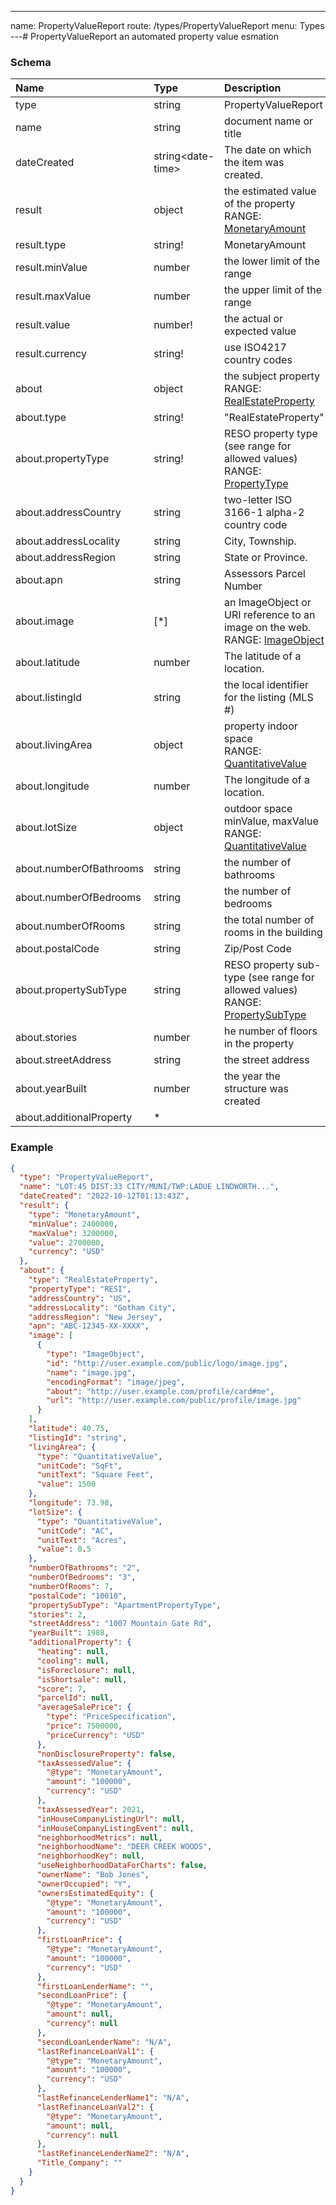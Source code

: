 ---
name: PropertyValueReport
route: /types/PropertyValueReport
menu: Types
---# PropertyValueReport
an automated property value esmation


### Schema
| Name | Type | Description |
|:-----| :--- | :---------- |
| type | string | PropertyValueReport  |
| name | string | document name or title  |
| dateCreated | string&lt;date-time&gt;  | The date on which the item was created.  |
| result | object | the estimated value of the property <br/>RANGE: [MonetaryAmount](/types/MonetaryAmount) |
| result.type | string! | MonetaryAmount  |
| result.minValue | number | the lower limit of the range  |
| result.maxValue | number | the upper limit of the range  |
| result.value | number! | the actual or expected value  |
| result.currency | string! | use ISO4217 country codes  |
| about | object | the subject property <br/>RANGE: [RealEstateProperty](/types/RealEstateProperty) |
| about.type | string! | "RealEstateProperty"  |
| about.propertyType | string! | RESO property type (see range for allowed values) <br/>RANGE: [PropertyType](/types/PropertyType) |
| about.addressCountry | string | two-letter ISO 3166-1 alpha-2 country code  |
| about.addressLocality | string | City, Township.  |
| about.addressRegion | string | State or Province.  |
| about.apn | string | Assessors Parcel Number  |
| about.image | [*] | an ImageObject or URI reference to an image on the web. <br/>RANGE: [ImageObject](/types/ImageObject) |
| about.latitude | number | The latitude of a location.  |
| about.listingId | string | the local identifier for the listing (MLS #)  |
| about.livingArea | object | property indoor space <br/>RANGE: [QuantitativeValue](/types/QuantitativeValue) |
| about.longitude | number | The longitude of a location.  |
| about.lotSize | object | outdoor space minValue, maxValue <br/>RANGE: [QuantitativeValue](/types/QuantitativeValue) |
| about.numberOfBathrooms | string | the number of bathrooms  |
| about.numberOfBedrooms | string | the number of bedrooms  |
| about.numberOfRooms | string | the total number of rooms in the building  |
| about.postalCode | string | Zip/Post Code  |
| about.propertySubType | string | RESO property sub-type (see range for allowed values) <br/>RANGE: [PropertySubType](/types/PropertySubType) |
| about.stories | number | he number of floors in the property  |
| about.streetAddress | string | the street address  |
| about.yearBuilt | number | the year the structure was created  |
| about.additionalProperty | * |   |

### Example
```json
{
  "type": "PropertyValueReport",
  "name": "LOT:45 DIST:33 CITY/MUNI/TWP:LADUE LINDWORTH...",
  "dateCreated": "2022-10-12T01:13:43Z",
  "result": {
    "type": "MonetaryAmount",
    "minValue": 2400000,
    "maxValue": 3200000,
    "value": 2700000,
    "currency": "USD"
  },
  "about": {
    "type": "RealEstateProperty",
    "propertyType": "RESI",
    "addressCountry": "US",
    "addressLocality": "Gotham City",
    "addressRegion": "New Jersey",
    "apn": "ABC-12345-XX-XXXX",
    "image": [
      {
        "type": "ImageObject",
        "id": "http://user.example.com/public/logo/image.jpg",
        "name": "image.jpg",
        "encodingFormat": "image/jpeg",
        "about": "http://user.example.com/profile/card#me",
        "url": "http://user.example.com/public/profile/image.jpg"
      }
    ],
    "latitude": 40.75,
    "listingId": "string",
    "livingArea": {
      "type": "QuantitativeValue",
      "unitCode": "SqFt",
      "unitText": "Square Feet",
      "value": 1500
    },
    "longitude": 73.98,
    "lotSize": {
      "type": "QuantitativeValue",
      "unitCode": "AC",
      "unitText": "Acres",
      "value": 0.5
    },
    "numberOfBathrooms": "2",
    "numberOfBedrooms": "3",
    "numberOfRooms": 7,
    "postalCode": "10010",
    "propertySubType": "ApartmentPropertyType",
    "stories": 2,
    "streetAddress": "1007 Mountain Gate Rd",
    "yearBuilt": 1988,
    "additionalProperty": {
      "heating": null,
      "cooling": null,
      "isForeclosure": null,
      "isShortsale": null,
      "score": 7,
      "parcelId": null,
      "averageSalePrice": {
        "type": "PriceSpecification",
        "price": 7500000,
        "priceCurrency": "USD"
      },
      "nonDisclosureProperty": false,
      "taxAssessedValue": {
        "@type": "MonetaryAmount",
        "amount": "100000",
        "currency": "USD"
      },
      "taxAssessedYear": 2021,
      "inHouseCompanyListingUrl": null,
      "inHouseCompanyListingEvent": null,
      "neighborhoodMetrics": null,
      "neighborhoodName": "DEER CREEK WOODS",
      "neighborhoodKey": null,
      "useNeighborhoodDataForCharts": false,
      "ownerName": "Bob Jones",
      "ownerOccupied": "Y",
      "ownersEstimatedEquity": {
        "@type": "MonetaryAmount",
        "amount": "100000",
        "currency": "USD"
      },
      "firstLoanPrice": {
        "@type": "MonetaryAmount",
        "amount": "100000",
        "currency": "USD"
      },
      "firstLoanLenderName": "",
      "secondLoanPrice": {
        "@type": "MonetaryAmount",
        "amount": null,
        "currency": null
      },
      "secondLoanLenderName": "N/A",
      "lastRefinanceLoanVal1": {
        "@type": "MonetaryAmount",
        "amount": "100000",
        "currency": "USD"
      },
      "lastRefinanceLenderName1": "N/A",
      "lastRefinanceLoanVal2": {
        "@type": "MonetaryAmount",
        "amount": null,
        "currency": null
      },
      "lastRefinanceLenderName2": "N/A",
      "Title_Company": ""
    }
  }
}
```
